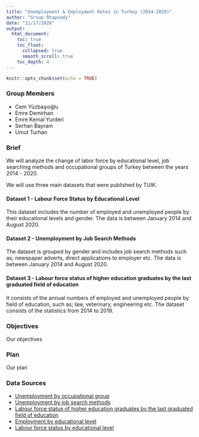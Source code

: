 ```yaml
---
title: "Unemployment & Employment Rates in Turkey (2014-2020)"
author: "Group Rhapsody"
date: "11/17/2020"
output: 
  html_document:
    toc: true
    toc_float: 
      collapsed: true
      smooth_scroll: true
    toc_depth: 4
---
```


```r
knitr::opts_chunk$set(echo = TRUE)
```

### Group Members

+ Cem Yüzbaşıoğlu
+ Emre Demirhan
+ Emre Kemal Yurderi
+ Serhan Bayram
+ Umut Turhan

### Brief

We will analyze the change of labor force by educational level, job searching methods and occupational groups of Turkey between the years 2014 - 2020. 

We will use three main datasets that were published by TUIK. 

#### Dataset 1 - Labour Force Status by Educational Level

This dataset includes the number of employed and unemployed people by their educational levels and gender. The data is between January 2014 and August 2020.

#### Dataset 2 - Unemployment by Job Search Methods

The dataset is grouped by gender and includes job search methods such as; newspaper adverts, direct applications to employer etc. The data is between January 2014 and August 2020.

#### Dataset 3 - Labour force status of higher education graduates by the last graduated  field of education 

It consists of the annual numbers of employed and unemployed people by field of education, such as; law, veterinary, engineering etc. The dataset consists of the statistics from 2014 to 2019.


### Objectives

Our objectives

### Plan

Our plan

### Data Sources

+ [Unemployment by occupational group](https://data.tuik.gov.tr/Bulten/DownloadIstatistikselTablo?p=VyBwucwx3Wx2uJXGxoM3soWzPxQv5BRhYRELMU0FhptFZ5Ythna2czyzH6s4rDxR)
+ [Unemployment by job search methods](https://data.tuik.gov.tr/Bulten/DownloadIstatistikselTablo?p=YD6JGk3HAkwb1wQadeYsjp8iMZJ1cmLtRnMCRXPG3aOudsWPijD1R0XxxA54Ehu8)
+ [Labour force status of higher education graduates by the last graduated  field of education](https://data.tuik.gov.tr/Bulten/DownloadIstatistikselTablo?p=vLICiE6Ol0yQYtmtU/kJ2JEnAr8Q14emL5iDhwHMpzChnPnzsVhz1tXV3REhaV9R)
+ [Employment by educational level](https://biruni.tuik.gov.tr/medas/?kn=72&locale=tr)
+ [Labour force status by educational level](https://data.tuik.gov.tr/Bulten/DownloadIstatistikselTablo?p=bWJMnEy0j6UZHm1gD5qqGkGNWSNKDEJ4I57rthEhkNd9qHF6QHUpwQl25NrXRpAg)
